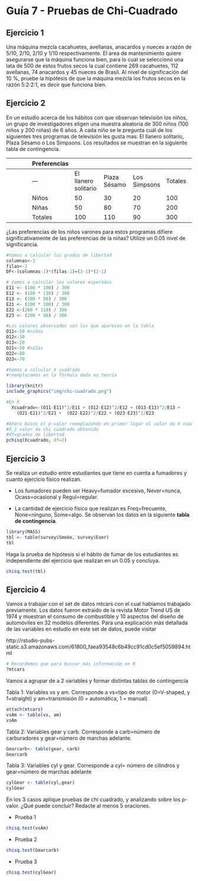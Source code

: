 # Guía 7 - Pruebas de Chi-Cuadrado

## Ejercicio 1

Una máquina mezcla cacahuetes, avellanas, anacardos y nueces a razón de 5/10, 2/10, 2/10 y 1/10 respectivamente. El area de mantenimiento quiere asegurarse que la máquina funciona bien, para lo cual se seleccionó una lata de 500 de estos frutos secos la cual contiene 269 cacahuetes, 112 avellanas, 74 anacardos y 45 nueces de Brasil. Al nivel de significación del 10 %, pruebe la hipótesis de que la máquina mezcla los frutos secos en la razón 5:2:2:1, es decir que funciona bien.

## Ejercicio 2


En un estudio acerca de los hábitos con que observan televisión los niños, un grupo de investigadores eligen una muestra aleatoria de 300 niños (100 niños y 200 niñas) de 6 años. A cada niño se le pregunta cuál de los siguientes tres programas de televisión les gusta mas: El llanero solitario, Plaza Sésamo o Los Simpsons. Los resultados se muestran en la siguiente tabla de contingencia. 


||Preferencias||
|-----|-----|-----|-----|-----|-----|
|| ---  | El llanero solitario | Plaza Sésamo  | Los Simpsons  | Totales ||
|| Niños  | 50 | 30 | 20 | 100 ||
|| Niñas  | 50 | 80 | 70 | 200 ||
|| Totales  | 100 | 110 | 90 | 300||



¿Las preferencias de los niños varones para estos programas difiere significativamente de las preferencias de la niñas? Utilize un 0.05 nivel de significancia. 

```r
#Vamos a calcular los grados de libertad
columnas<-3
filas<-2
DF<-(columnas-1)*(filas-1)=(3-1)*(2-1)
```

  
```r
# Vamos a calcular los valores esperados
E11 <- (100 * 100) / 300 
E12 <- (100 * 110) / 300 
E13 <- (100 * 90) / 300 
E21 <- (200 * 100) / 300 
E22 <-(200 * 110) / 300 
E23 <- (200 * 90) / 300 
```

```r
#Los valores observados son los que aparecen en la tabla
O11<-50 #niños
O12<-30
O13<-20
O21<-50 #niñas
O22<-80
O23<-70
```

```r
#Vamos a calcular X cuadrado
#reemplazamos en la fórmula dada en teoría
```

```r
library(knitr)
include_graphics("img/chi-cuadrado.png") 
```


```r
#En R
  Xcuadrado<-(O11-E11)^2/E11 + (O12-E12)^2/E12 + (O13-E13)^2/E13 + 
    (O21-E21)^2/E21 +  (O22-E22)^2/E22 + (O23-E23)^2/E23

```

```r
#Ahora busco el p-valor reemplazando en primer lugar el valor de X cuadrado
#X_2 valor de chi cuadrado obtenido
#df=grados de libertad
pchisq(Xcuadrado, df=2)
```

  

## Ejercicio 3

Se realiza un estudio entre estudiantes que tiene en cuenta a fumadores y cuanto ejercicio físico realizan. 

* Los fumadores pueden ser Heavy=fumador excesivo, Never=nunca, Ocass=ocasional y Regul=regular. 

* La cantidad de ejercicio físico que realizan es Freq=frecuente, None=ninguno, Some=algo. 
Se observan los datos en la siguiente **tabla de contingencia**. 

```r
library(MASS)
tbl <- table(survey$Smoke, survey$Exer)
tbl
```

Haga la prueba de hipótesis si el hábito de fumar de los estudiantes es independiente del ejercicio que realizan en un 0.05 y concluya. 

```r
chisq.test(tbl)
```


## Ejercicio 4

Vamos a trabajar con el set de datos mtcars con el cual habíamos trabajado previamente. 
Los datos fueron extraido de la revista Motor Trend US de 1974 y muestran el consumo de combustible y 10 aspectos del diseño de automóviles en 32 modelos diferentes. Para una explicación más detallada de las variables en estudio en este set de datos, puede visitar
          
http://rstudio-pubs-static.s3.amazonaws.com/61800_faea93548c6b49cc91cd0c5ef5059894.html 

```r
# Recordemos que para buscar más información en R
?mtcars
```

Vamos a agrupar de a 2 variables y formar distintas tablas de contingencia

Tabla 1: Variables vs y am. Corresponde a vs=tipo de motor (0=V-shaped, y 1=straight) y am=transmisión (0 = automática, 1 = manual)
```r
attach(mtcars)
vsAm <- table(vs, am)  
vsAm
```


Tabla 2: Variables gear y carb. Corresponde a carb=número de carburadores y gear=número de marchas adelante. 

```r
Gearcarb<- table(gear, carb)  
Gearcarb
```


Tabla 3: Variables cyl y gear. Corresponde a cyl= número de cilindros y gear=número de marchas adelante 

```r
cylGear <- table(cyl,gear)
cylGear
```

En los 3 casos aplique pruebas de chi cuadrado, y analizando sobre los p-valor. ¿Qué puede concluir? Redacte al menos 5 oraciones. 

* Prueba 1 
```r
chisq.test(vsAm) 
```

* Prueba 2
```r
chisq.test(Gearcarb) 
```

* Prueba 3
```r
chisq.test(cylGear) 
```

